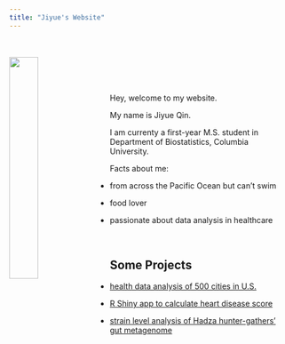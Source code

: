 ```yaml
---
title: "Jiyue's Website"
---
```

<div class="row"> 
<br><br>
<img src="images/sandiego_single.jpg" style="width:32%; margin-right: 20px" align="left">
<br><br><br>

<div class="col-xs-12 col-sm-7">

Hey, welcome to my website.

My name is Jiyue Qin.

I am currenty a first-year M.S. student in Department of Biostatistics, Columbia University.


Facts about me:

- from across the Pacific Ocean but can't swim

- food lover

- passionate about data analysis in healthcare 

</div>
</div>

<br>

## Some Projects

- [health data analysis of 500 cities in U.S.](heart.html)

- [R Shiny app to calculate heart disease score](https://jiyueqin.shinyapps.io/framingham/)

- [strain level analysis of Hadza hunter-gathers' gut metagenome](hadza_variant.html)